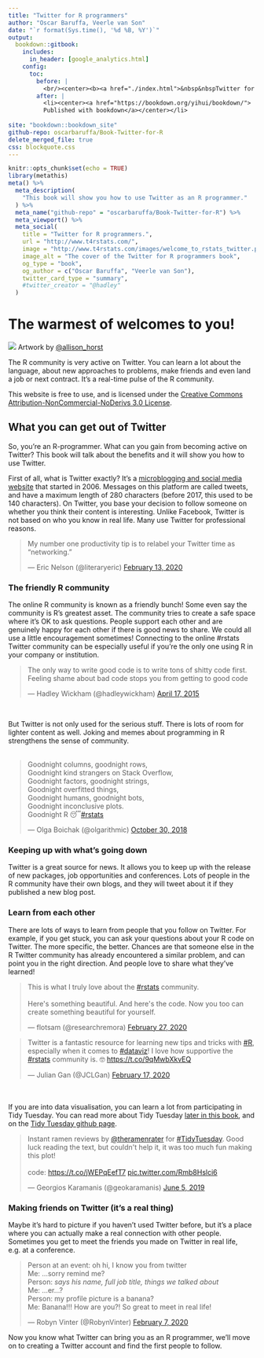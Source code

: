 ```yaml
---
title: "Twitter for R programmers"
author: "Oscar Baruffa, Veerle van Son"
date: "`r format(Sys.time(), '%d %B, %Y')`"
output: 
  bookdown::gitbook:
    includes:
      in_header: [google_analytics.html]
    config:
      toc:
        before: |  
          <br/><center><b><a href="./index.html">&nbsp&nbspTwitter for R programmers</a></b></center></li>
        after: |
          <li><center><a href="https://bookdown.org/yihui/bookdown/">
          Published with bookdown</a></center></li>
        
site: "bookdown::bookdown_site"
github-repo: oscarbaruffa/Book-Twitter-for-R
delete_merged_file: true
css: blockquote.css
---
```


```r
knitr::opts_chunk$set(echo = TRUE)
library(metathis)
meta() %>%
  meta_description(
    "This book will show you how to use Twitter as an R programmer."
  ) %>% 
  meta_name("github-repo" = "oscarbaruffa/Book-Twitter-for-R") %>% 
  meta_viewport() %>% 
  meta_social(
    title = "Twitter for R programmers.",
    url = "http://www.t4rstats.com/",
    image = "http://www.t4rstats.com/images/welcome_to_rstats_twitter.png",
    image_alt = "The cover of the Twitter for R programmers book",
    og_type = "book",
    og_author = c("Oscar Baruffa", "Veerle van Son"),
    twitter_card_type = "summary",
    #twitter_creator = "@hadley"
  )

```



# The warmest of welcomes to you!


![](images/welcome_to_rstats_twitter.png) 
Artwork by [\@allison_horst](https://twitter.com/allison_horst){target="_blank"}


The R community is very active on Twitter. 
You can learn a lot about the language, about new approaches to problems, make friends and even land a job or next contract. 
It's a real-time pulse of the R community. 

This website is free to use, and is licensed under the [Creative Commons Attribution-NonCommercial-NoDerivs 3.0 License](https://creativecommons.org/licenses/by-nc-nd/3.0/us/){target="_blank"}.




## What you can get out of Twitter

So, you're an R-programmer. What can you gain from becoming active on Twitter? This book will talk about the benefits and it will show you how to use Twitter. 

First of all, what is Twitter exactly? It's a [microblogging and social media website](https://en.wikipedia.org/wiki/Twitter){target="_blank"} that started in 2006. Messages on this platform are called tweets, and have a maximum length of 280 characters (before 2017, this used to be 140 characters). On Twitter, you base your decision to follow someone on whether you think their content is interesting. Unlike Facebook, Twitter is not based on who you know in real life. Many use Twitter for professional reasons. 

<blockquote class="twitter-tweet"><p lang="en" dir="ltr">My number one productivity tip is to relabel your Twitter time as “networking.”</p>&mdash; Eric Nelson (@literaryeric) <a href="https://twitter.com/literaryeric/status/1227964274410164224?ref_src=twsrc%5Etfw">February 13, 2020</a></blockquote> <script async src="https://platform.twitter.com/widgets.js" charset="utf-8"></script>

### The friendly R community
The online R community is known as a friendly bunch! Some even say the community is R's greatest asset. The community tries to create a safe space where it's OK to ask questions.  People support each other and are genuinely happy for each other if there is good news to share. We could all use a little encouragement sometimes! Connecting to the online #rstats Twitter community can be especially useful if you're the only one using R in your company or institution. 


<blockquote class="twitter-tweet"><p lang="en" dir="ltr">The only way to write good code is to write tons of shitty code first. Feeling shame about bad code stops you from getting to good code</p>&mdash; Hadley Wickham (@hadleywickham) <a href="https://twitter.com/hadleywickham/status/589068687669243905?ref_src=twsrc%5Etfw">April 17, 2015</a></blockquote> <script async src="https://platform.twitter.com/widgets.js" charset="utf-8"></script> 

<br/>

But Twitter is not only used for the serious stuff. There is lots of room for lighter content as well. Joking and memes about programming in R strengthens the sense of community. 
<br/><br/>

<blockquote class="twitter-tweet"><p lang="en" dir="ltr">Goodnight columns, goodnight rows,<br>Goodnight kind strangers on Stack Overflow,<br>Goodnight factors, goodnight strings,<br>Goodnight overfitted things,<br>Goodnight humans, goodnight bots,<br>Goodnight inconclusive plots.<br>Goodnight R 😴<a href="https://twitter.com/hashtag/rstats?src=hash&amp;ref_src=twsrc%5Etfw">#rstats</a></p>&mdash; Olga Boichak (@olgarithmic) <a href="https://twitter.com/olgarithmic/status/1057093358374604800?ref_src=twsrc%5Etfw">October 30, 2018</a></blockquote> <script async src="https://platform.twitter.com/widgets.js" charset="utf-8"></script> 


### Keeping up with what's going down
Twitter is a great source for news. It allows you to keep up with the release of new packages, job opportunities and conferences. Lots of people in the R community have their own blogs, and they will tweet about it if they published a new blog post. 


### Learn from each other
There are lots of ways to learn from people that you follow on Twitter. For example, if you get stuck, you can ask your questions about your R code on Twitter. The more specific, the better. Chances are that someone else in the R Twitter community has already encountered a similar problem, and can point you in the right direction. And people love to share what they've learned! 


<blockquote class="twitter-tweet"><p lang="en" dir="ltr">This is what I truly love about the <a href="https://twitter.com/hashtag/rstats?src=hash&amp;ref_src=twsrc%5Etfw">#rstats</a> community. <br><br>Here&#39;s something beautiful. And here&#39;s the code. Now you too can create something beautiful for yourself.</p>&mdash; flotsam (@researchremora) <a href="https://twitter.com/researchremora/status/1232857097475444738?ref_src=twsrc%5Etfw">February 27, 2020</a></blockquote> <script async src="https://platform.twitter.com/widgets.js" charset="utf-8"></script>


<blockquote class="twitter-tweet"><p lang="en" dir="ltr">Twitter is a fantastic resource for learning new tips and tricks with <a href="https://twitter.com/hashtag/R?src=hash&amp;ref_src=twsrc%5Etfw">#R</a>, especially when it comes to <a href="https://twitter.com/hashtag/dataviz?src=hash&amp;ref_src=twsrc%5Etfw">#dataviz</a>! I love how supportive the <a href="https://twitter.com/hashtag/rstats?src=hash&amp;ref_src=twsrc%5Etfw">#rstats</a> community is. 🤓 <a href="https://t.co/9qMwbXkvEQ">https://t.co/9qMwbXkvEQ</a></p>&mdash; Julian Gan (@JCLGan) <a href="https://twitter.com/JCLGan/status/1229486581620367361?ref_src=twsrc%5Etfw">February 17, 2020</a></blockquote> <script async src="https://platform.twitter.com/widgets.js" charset="utf-8"></script>



<br/><br/>
If you are into data visualisation, you can learn a lot from participating in Tidy Tuesday. You can read more about Tidy Tuesday [later in this book](https://bookdown.org/oscar_baruffa/Book-Twitter-for-R/hashtags-what-are-they-good-for.html#tidytuesday), and on the [Tidy Tuesday github page](https://github.com/rfordatascience/tidytuesday). 

<blockquote class="twitter-tweet"><p lang="en" dir="ltr">Instant ramen reviews by <a href="https://twitter.com/theramenrater?ref_src=twsrc%5Etfw">@theramenrater</a> for <a href="https://twitter.com/hashtag/TidyTuesday?src=hash&amp;ref_src=twsrc%5Etfw">#TidyTuesday</a>. Good luck reading the text, but couldn&#39;t help it, it was too much fun making this plot!<br><br>code: <a href="https://t.co/jWEPqEefT7">https://t.co/jWEPqEefT7</a> <a href="https://t.co/Rmb8Hslci6">pic.twitter.com/Rmb8Hslci6</a></p>&mdash; Georgios Karamanis (@geokaramanis) <a href="https://twitter.com/geokaramanis/status/1136326761933955072?ref_src=twsrc%5Etfw">June 5, 2019</a></blockquote> <script async src="https://platform.twitter.com/widgets.js" charset="utf-8"></script> 


### Making friends on Twitter (it's a real thing)

Maybe it's hard to picture if you haven't used Twitter before, but it's a place where you can actually make a real connection with other people. Sometimes you get to meet the friends you made on Twitter in real life, e.g. at a conference. 

<blockquote class="twitter-tweet"><p lang="en" dir="ltr">Person at an event: oh hi, I know you from twitter<br>Me: ...sorry remind me?<br>Person: *says his name, full job title, things we talked about*<br>Me: ...er...?<br>Person: my profile picture is a banana?<br>Me: Banana!!! How are you?! So great to meet in real life!</p>&mdash; Robyn Vinter (@RobynVinter) <a href="https://twitter.com/RobynVinter/status/1225839669201469445?ref_src=twsrc%5Etfw">February 7, 2020</a></blockquote> <script async src="https://platform.twitter.com/widgets.js" charset="utf-8"></script> 

Now you know what Twitter can bring you as an R programmer, we'll move on to creating a Twitter account and find the first people to follow.
